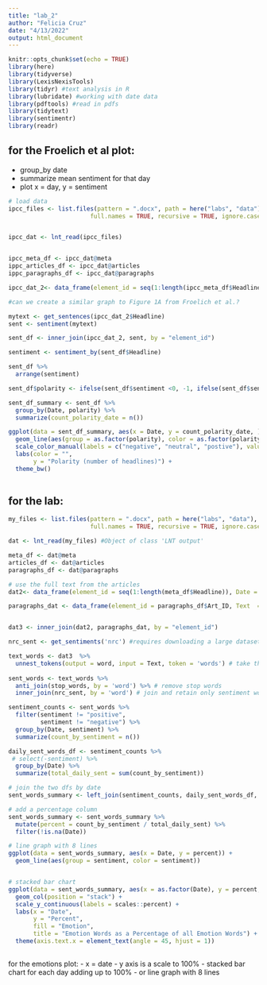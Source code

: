 ```yaml
---
title: "lab_2"
author: "Felicia Cruz"
date: "4/13/2022"
output: html_document
---
```


```r
knitr::opts_chunk$set(echo = TRUE)
library(here)
library(tidyverse)
library(LexisNexisTools)
library(tidyr) #text analysis in R
library(lubridate) #working with date data
library(pdftools) #read in pdfs
library(tidytext)
library(sentimentr)
library(readr)
```


## for the Froelich et al plot:
- group_by date 
- summarize mean sentiment for that day 
- plot x = day, y = sentiment 
```r
# load data 
ipcc_files <- list.files(pattern = ".docx", path = here("labs", "data"),
                       full.names = TRUE, recursive = TRUE, ignore.case = TRUE)


ipcc_dat <- lnt_read(ipcc_files) 


ipcc_meta_df <- ipcc_dat@meta
ippc_articles_df <- ipcc_dat@articles
ippc_paragraphs_df <- ipcc_dat@paragraphs

ipcc_dat_2<- data_frame(element_id = seq(1:length(ipcc_meta_df$Headline)), Date = ipcc_meta_df$Date, Headline = ipcc_meta_df$Headline)
```

```r
#can we create a similar graph to Figure 1A from Froelich et al.? 

mytext <- get_sentences(ipcc_dat_2$Headline)
sent <- sentiment(mytext)

sent_df <- inner_join(ipcc_dat_2, sent, by = "element_id")

sentiment <- sentiment_by(sent_df$Headline)

sent_df %>%
  arrange(sentiment) 

sent_df$polarity <- ifelse(sent_df$sentiment <0, -1, ifelse(sent_df$sentiment > 0, 1, 0))
```

```r
sent_df_summary <- sent_df %>%  
  group_by(Date, polarity) %>% 
  summarize(count_polarity_date = n())

ggplot(data = sent_df_summary, aes(x = Date, y = count_polarity_date, )) +
  geom_line(aes(group = as.factor(polarity), color = as.factor(polarity))) +
  scale_color_manual(labels = c("negative", "neutral", "postive"), values = c("red", "gray", "blue")) +
  labs(color = "",
       y = "Polarity (number of headlines)") +
  theme_bw()
         
```


## for the lab:
```r
my_files <- list.files(pattern = ".docx", path = here("labs", "data"),
                       full.names = TRUE, recursive = TRUE, ignore.case = TRUE)

dat <- lnt_read(my_files) #Object of class 'LNT output'

```


```r
meta_df <- dat@meta
articles_df <- dat@articles
paragraphs_df <- dat@paragraphs
```


```r
# use the full text from the articles
dat2<- data_frame(element_id = seq(1:length(meta_df$Headline)), Date = meta_df$Date, Headline = meta_df$Headline)

paragraphs_dat <- data_frame(element_id = paragraphs_df$Art_ID, Text  = paragraphs_df$Paragraph)


dat3 <- inner_join(dat2, paragraphs_dat, by = "element_id")

```

```r
nrc_sent <- get_sentiments('nrc') #requires downloading a large dataset via prompt
```

```r
text_words <- dat3  %>%
  unnest_tokens(output = word, input = Text, token = 'words') # take the paragraphs and unnest to get a column of individual words 
 
sent_words <- text_words %>% 
  anti_join(stop_words, by = 'word') %>% # remove stop words
  inner_join(nrc_sent, by = 'word') # join and retain only sentiment words
```


```r
sentiment_counts <- sent_words %>% 
  filter(sentiment != "positive",
         sentiment != "negative") %>% 
  group_by(Date, sentiment) %>% 
  summarize(count_by_sentiment = n()) 

daily_sent_words_df <- sentiment_counts %>%
 # select(-sentiment) %>% 
  group_by(Date) %>% 
  summarize(total_daily_sent = sum(count_by_sentiment))

# join the two dfs by date 
sent_words_summary <- left_join(sentiment_counts, daily_sent_words_df, by = "Date")

# add a percentage column 
sent_words_summary <- sent_words_summary %>% 
  mutate(percent = count_by_sentiment / total_daily_sent) %>% 
  filter(!is.na(Date))

```


```r
# line graph with 8 lines 
ggplot(data = sent_words_summary, aes(x = Date, y = percent)) +
  geom_line(aes(group = sentiment, color = sentiment))


# stacked bar chart 
ggplot(data = sent_words_summary, aes(x = as.factor(Date), y = percent, fill = sentiment)) +
  geom_col(position = "stack") +
  scale_y_continuous(labels = scales::percent) +
  labs(x = "Date",
       y = "Percent",
       fill = "Emotion",
       title = "Emotion Words as a Percentage of all Emotion Words") +
  theme(axis.text.x = element_text(angle = 45, hjust = 1))
  
```

for the emotions plot: 
- x = date 
- y axis is a scale to 100% 
- stacked bar chart for each day adding up to 100%
- or line graph with 8 lines
```r

```

